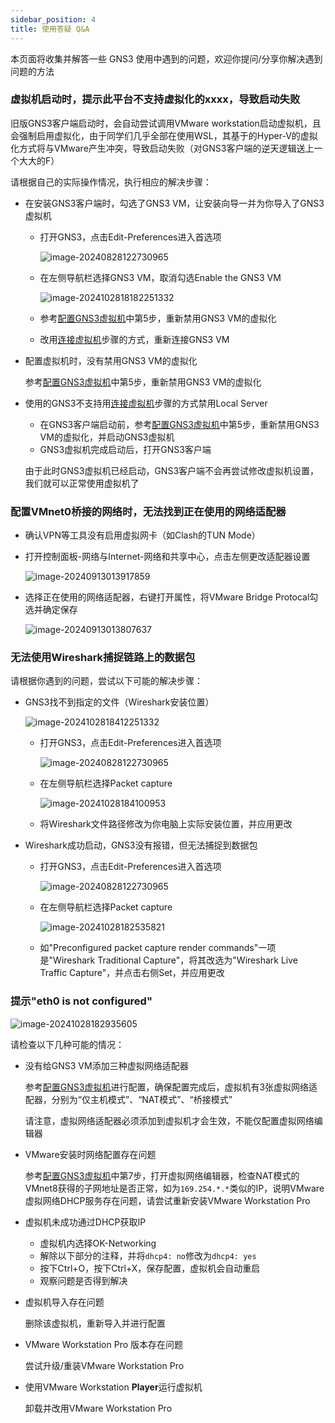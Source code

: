 ```yaml
---
sidebar_position: 4
title: 使用答疑 Q&A
---
```


本页面将收集并解答一些 GNS3 使用中遇到的问题，欢迎你提问/分享你解决遇到问题的方法

### 虚拟机启动时，提示此平台不支持虚拟化的xxxx，导致启动失败

旧版GNS3客户端启动时，会自动尝试调用VMware workstation启动虚拟机，且会强制启用虚拟化，由于同学们几乎全部在使用WSL，其基于的Hyper-V的虚拟化方式将与VMware产生冲突，导致启动失败（对GNS3客户端的逆天逻辑送上一个大大的F）

请根据自己的实际操作情况，执行相应的解决步骤：

* 在安装GNS3客户端时，勾选了GNS3 VM，让安装向导一并为你导入了GNS3虚拟机

    * 打开GNS3，点击Edit-Preferences进入首选项

        ![image-20240828122730965](img/image-20240828122730965.png)

    * 在左侧导航栏选择GNS3 VM，取消勾选Enable the GNS3 VM
    
        ![image-2024102818182251332](img/image-2024102818182251332.png)
    
    * 参考[配置GNS3虚拟机](/docs/GNS3/VM-VMware#3-配置gns3虚拟机)中第5步，重新禁用GNS3 VM的虚拟化
    
    * 改用[连接虚拟机](/docs/GNS3/client-install#2-%E8%BF%9E%E6%8E%A5-gns3-%E8%99%9A%E6%8B%9F%E6%9C%BA)步骤的方式，重新连接GNS3 VM
    
* 配置虚拟机时，没有禁用GNS3 VM的虚拟化

    参考[配置GNS3虚拟机](/docs/GNS3/VM-VMware#3-配置gns3虚拟机)中第5步，重新禁用GNS3 VM的虚拟化

* 使用的GNS3不支持用[连接虚拟机](/docs/GNS3/client-install#2-%E8%BF%9E%E6%8E%A5-gns3-%E8%99%9A%E6%8B%9F%E6%9C%BA)步骤的方式禁用Local Server

    * 在GNS3客户端启动前，参考[配置GNS3虚拟机](/docs/GNS3/VM-VMware#3-配置gns3虚拟机)中第5步，重新禁用GNS3 VM的虚拟化，并启动GNS3虚拟机
    * GNS3虚拟机完成启动后，打开GNS3客户端

    由于此时GNS3虚拟机已经启动，GNS3客户端不会再尝试修改虚拟机设置，我们就可以正常使用虚拟机了

### 配置VMnet0桥接的网络时，无法找到正在使用的网络适配器

* 确认VPN等工具没有启用虚拟网卡（如Clash的TUN Mode）

* 打开控制面板-网络与Internet-网络和共享中心，点击左侧更改适配器设置

	![image-20240913013917859](img/image-20240913013917859.png)

* 选择正在使用的网络适配器，右键打开属性，将VMware Bridge Protocal勾选并确定保存

	![image-20240913013807637](img/image-20240913013807637.png)

### 无法使用Wireshark捕捉链路上的数据包

请根据你遇到的问题，尝试以下可能的解决步骤：

* GNS3找不到指定的文件（Wireshark安装位置）

  ![image-2024102818412251332](img/image-2024102818412251332.png)

  * 打开GNS3，点击Edit-Preferences进入首选项

    ![image-20240828122730965](img/image-20240828122730965.png)

  * 在左侧导航栏选择Packet capture

    ![image-20241028184100953](img/image-20241028184100953.png)

  * 将Wireshark文件路径修改为你电脑上实际安装位置，并应用更改

* Wireshark成功启动，GNS3没有报错，但无法捕捉到数据包

  * 打开GNS3，点击Edit-Preferences进入首选项

    ![image-20240828122730965](img/image-20240828122730965.png)

  * 在左侧导航栏选择Packet capture

    ![image-20241028182535821](img/image-20241028182535821.png)

  * 如"Preconfigured packet capture render commands"一项是"Wireshark Traditional Capture"，将其改选为"Wireshark Live Traffic Capture"，并点击右侧Set，并应用更改

### 提示"eth0 is not configured"

![image-20241028182935605](img/image-20241028182935605.png)

请检查以下几种可能的情况：

* 没有给GNS3 VM添加三种虚拟网络适配器

  参考[配置GNS3虚拟机](/docs/GNS3/VM-VMware#3-配置gns3虚拟机)进行配置，确保配置完成后，虚拟机有3张虚拟网络适配器，分别为“仅主机模式”、“NAT模式”、“桥接模式”

  请注意，虚拟网络适配器必须添加到虚拟机才会生效，不能仅配置虚拟网络编辑器

* VMware安装时网络配置存在问题

  参考[配置GNS3虚拟机](/docs/GNS3/VM-VMware#3-配置gns3虚拟机)中第7步，打开虚拟网络编辑器，检查NAT模式的VMnet8获得的子网地址是否正常，如为`169.254.*.*`类似的IP，说明VMware虚拟网络DHCP服务存在问题，请尝试重新安装VMware Workstation Pro

* 虚拟机未成功通过DHCP获取IP

  * 虚拟机内选择OK-Networking
  * 解除以下部分的注释，并将`dhcp4: no`修改为`dhcp4: yes`
  * 按下Ctrl+O，按下Ctrl+X，保存配置，虚拟机会自动重启 
  * 观察问题是否得到解决

* 虚拟机导入存在问题

  删除该虚拟机，重新导入并进行配置

* VMware Workstation Pro 版本存在问题

  尝试升级/重装VMware Workstation Pro

* 使用VMware Workstation **Player**运行虚拟机

  卸载并改用VMware Workstation Pro